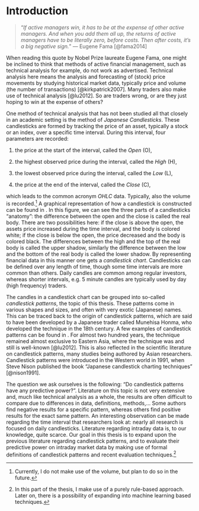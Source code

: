# Introduction

> "*If active managers win, it has to be at the expense of other active managers. And when you add them all up, the returns of active managers have to be literally zero, before costs. Then after costs, it's a big negative sign.*" \quad--- Eugene Fama [@fama2014]

When reading this quote by Nobel Prize laureate Eugene Fama, one might be inclined to think that methods of active financial management, such as technical analysis for example, do not work as advertised. Technical analysis here means the analysis and forecasting of (stock) price movements by studying historical market data, typically price and volume (the number of transactions) [@kirkpatrick2007]. Many traders also make use of technical analysis [@lu2012]. So are traders wrong, or are they just hoping to win at the expense of others?

One method of technical analysis that has not been studied all that closely in an academic setting is the method of *Japanese Candlesticks*. These candlesticks are formed by tracking the price of an asset, typically a stock or an index, over a specific time interval. During this interval, four parameters are recorded:

1.  the price at the start of the interval, called the *Open* (O),

2.  the highest observed price during the interval, called the *High* (H),

3.  the lowest observed price during the interval, called the *Low* (L),

4.  the price at the end of the interval, called the *Close* (C),

which leads to the common acronym *OHLC* data. Typically, also the volume is recorded.[^01-introduction-1] A graphical representation of how a candlestick is constructed can be found in \autoref{fig:candlestick-construction}. In this figure, we can see the three parts of a candlesticks "anatomy": the difference between the open and the close is called the real body. There are two possibilities here: if the close is above the open, the assets price increased during the time interval, and the body is colored white; if the close is below the open, the price decreased and the body is colored black. The differences between the high and the top of the real body is called the upper shadow, similarly the difference between the low and the bottom of the real body is called the lower shadow. By representing financial data in this manner one gets a *candlestick chart*. Candlesticks can be defined over any length of time, though some time intervals are more common than others. Daily candles are common among regular investors, whereas shorter intervals, e.g. 5 minute candles are typically used by day (high frequency) traders.

[^01-introduction-1]: Currently, I do not make use of the volume, but plan to do so in the future.

\begin{figure}
   \includegraphics[width=\textwidth]{Images/candlestick_construction.png}
   \caption[Construction of a candlestick]{Construction of a candlestick \cite{chen2020}.}
   \label{fig:candlestick-construction}
\end{figure}

The candles in a candlestick chart can be grouped into so-called *candlestick patterns*, the topic of this thesis. These patterns come in various shapes and sizes, and often with very exotic (Japanese) names. This can be traced back to the origin of candlestick patterns, which are said to have been developed by a Japanese trader called Munehisa Honma, who developed the technique in the 18th century. A few examples of candlestick patterns can be found in \autoref{fig:pattern_example}. For almost two hundred years, the technique remained almost exclusive to Eastern Asia, where the technique was and still is well-known [@lu2012]. This is also reflected in the scientific literature on candlestick patterns, many studies being authored by Asian researchers. Candlestick patterns were introduced in the Western world in 1991, when Steve Nison published the book "Japanese candlestick charting techniques" [@nison1991].

\begin{figure}
   \includegraphics[width=\textwidth]{Images/pattern_example.jpg}
   \caption[Examples of candlestick patterns]{Examples of candlestick patterns. (a) "Concealing Baby Swallow", (b) "Three-Line Strike, Bearish" and (c) "Three-Line Strike, Bullish" \cite{hu2019}.}
   \label{fig:pattern_example}
\end{figure}

\newpage

The question we ask ourselves is the following: "Do candlestick patterns have any predictive power?". Literature on this topic is not very extensive and, much like technical analysis as a whole, the results are often difficult to compare due to differences in data, definitions, methods,... Some authors find negative results for a specific pattern, whereas others find positive results for the exact same pattern. An interesting observation can be made regarding the time interval that researchers look at: nearly all research is focused on daily candlesticks. Literature regarding intraday data is, to our knowledge, quite scarce. Our goal in this thesis is to expand upon the previous literature regarding candlestick patterns, and to evaluate their predictive power on intraday market data by making use of formal definitions of candlestick patterns and recent evaluation techniques.[^01-introduction-2]

[^01-introduction-2]: In this part of the thesis, I make use of a purely rule-based approach. Later on, there is a possibility of expanding into machine learning based techniques.
